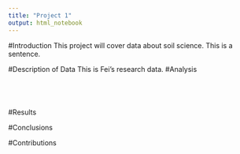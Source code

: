 ```yaml
---
title: "Project 1"
output: html_notebook
---
```



#Introduction
This project will cover data about soil science. This is a sentence. 

#Description of Data
This is Fei's research data. 
#Analysis

```r

```

```r

```

```r

```

```r

```

#Results

#Conclusions

#Contributions
  